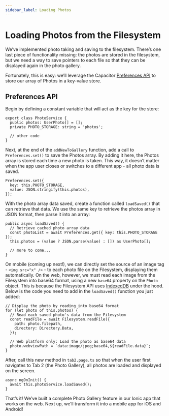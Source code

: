 ```yaml
---
sidebar_label: Loading Photos
---
```


# Loading Photos from the Filesystem

We’ve implemented photo taking and saving to the filesystem. There’s one last piece of functionality missing: the photos are stored in the filesystem, but we need a way to save pointers to each file so that they can be displayed again in the photo gallery.

Fortunately, this is easy: we’ll leverage the Capacitor [Preferences API](https://capacitorjs.com/docs/apis/preferences) to store our array of Photos in a key-value store.

## Preferences API

Begin by defining a constant variable that will act as the key for the store:

```tsx
export class PhotoService {
  public photos: UserPhoto[] = [];
  private PHOTO_STORAGE: string = 'photos';

  // other code
}
```

Next, at the end of the `addNewToGallery` function, add a call to `Preferences.set()` to save the Photos array. By adding it here, the Photos array is stored each time a new photo is taken. This way, it doesn’t matter when the app user closes or switches to a different app - all photo data is saved.

```tsx
Preferences.set({
  key: this.PHOTO_STORAGE,
  value: JSON.stringify(this.photos),
});
```

With the photo array data saved, create a function called `loadSaved()` that can retrieve that data. We use the same key to retrieve the photos array in JSON format, then parse it into an array:

```tsx
public async loadSaved() {
  // Retrieve cached photo array data
  const photoList = await Preferences.get({ key: this.PHOTO_STORAGE });
  this.photos = (value ? JSON.parse(value) : []) as UserPhoto[];

  // more to come...
}
```

On mobile (coming up next!), we can directly set the source of an image tag - `<img src="x" />` - to each photo file on the Filesystem, displaying them automatically. On the web, however, we must read each image from the Filesystem into base64 format, using a new `base64` property on the `Photo` object. This is because the Filesystem API uses [IndexedDB](https://developer.mozilla.org/en-US/docs/Web/API/IndexedDB_API) under the hood. Below is the code you need to add in the `loadSaved()` function you just added:

```tsx
// Display the photo by reading into base64 format
for (let photo of this.photos) {
  // Read each saved photo's data from the Filesystem
  const readFile = await Filesystem.readFile({
    path: photo.filepath,
    directory: Directory.Data,
  });

  // Web platform only: Load the photo as base64 data
  photo.webviewPath = `data:image/jpeg;base64,${readFile.data}`;
}
```

After, call this new method in `tab2.page.ts` so that when the user first navigates to Tab 2 (the Photo Gallery), all photos are loaded and displayed on the screen.

```tsx
async ngOnInit() {
  await this.photoService.loadSaved();
}
```

That’s it! We’ve built a complete Photo Gallery feature in our Ionic app that works on the web. Next up, we’ll transform it into a mobile app for iOS and Android!
